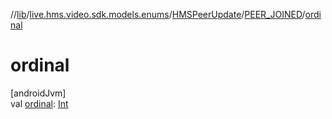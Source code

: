 //[lib](/api-reference/android/v2/home/content)/[live.hms.video.sdk.models.enums](../../index)/[HMSPeerUpdate](../index)/[PEER_JOINED](index)/[ordinal](ordinal)

# ordinal

[androidJvm]\
val [ordinal](ordinal): [Int](https://kotlinlang.org/api/latest/jvm/stdlib/kotlin/-int/index.html)
